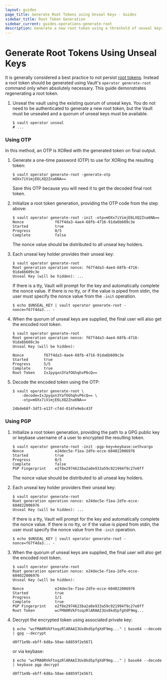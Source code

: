 ```yaml
---
layout: guides
page_title: Generate Root Tokens using Unseal Keys - Guides
sidebar_title: Root Token Generation
sidebar_current: guides-operations-generate-root
description: Generate a new root token using a threshold of unseal keys.
---
```


# Generate Root Tokens Using Unseal Keys

It is generally considered a best practice to not persist
[root tokens][root-tokens]. Instead a root token should be generated using
Vault's `operator generate-root` command only when absolutely necessary. This
guide demonstrates regenerating a root token.

1. Unseal the vault using the existing quorum of unseal keys. You do not need to
  be authenticated to generate a new root token, but the Vault must be unsealed
  and a quorum of unseal keys must be available.

    ```shell
    $ vault operator unseal
    # ...
    ```

### Using OTP

In this method, an OTP is XORed with the generated token on final output.

1. Generate a one-time password (OTP) to use for XORing the resulting token:

    ```text
    $ vault operator generate-root -generate-otp
    mOXx7iVimjE6LXQ2Zna6NA==
    ```

    Save this OTP because you will need it to get the decoded final root token.

1. Initialize a root token generation, providing the OTP code from the step
   above:

    ```text
    $ vault operator generate-root -init -otp=mOXx7iVimjE6LXQ2Zna6NA==
    Nonce              f67f4da3-4ae4-68fb-4716-91da6b609c3e
    Started            true
    Progress           0/5
    Complete           false
    ```

    The nonce value should be distributed to all unseal key holders.

1. Each unseal key holder provides their unseal key:

    ```text
    $ vault operator generate-root
    Root generation operation nonce: f67f4da3-4ae4-68fb-4716-91da6b609c3e
    Unseal Key (will be hidden): ...
    ```

    If there is a tty, Vault will prompt for the key and automatically
    complete the nonce value. If there is no tty, or if the value is piped
    from stdin, the user must specify the nonce value from the `-init`
    operation.

    ```text
    $ echo $UNSEAL_KEY | vault operator generate-root -nonce=f67f4da3... -
    ```

1. When the quorum of unseal keys are supplied, the final user will also get
   the encoded root token.

    ```text
    $ vault operator generate-root
    Root generation operation nonce: f67f4da3-4ae4-68fb-4716-91da6b609c3e
    Unseal Key (will be hidden):

    Nonce         f67f4da3-4ae4-68fb-4716-91da6b609c3e
    Started       true
    Progress      5/5
    Complete      true
    Root Token    IxJpyqxn3YafOGhqhvP6cQ==
    ```

1. Decode the encoded token using the OTP:

    ```text
    $ vault operator generate-root \
        -decode=IxJpyqxn3YafOGhqhvP6cQ== \
        -otp=mOXx7iVimjE6LXQ2Zna6NA==

    24bde68f-3df3-e137-cf4d-014fe9ebc43f
    ```

### Using PGP

1. Initialize a root token generation, providing the path to a GPG public key
   or keybase username of a user to encrypted the resulting token.

    ```text
    $ vault operator generate-root -init -pgp-key=keybase:sethvargo
    Nonce              e24dec5e-f1ea-2dfe-ecce-604022006976
    Started            true
    Progress           0/5
    Complete           false
    PGP Fingerprint    e2f8e2974623ba2a0e933a59c921994f9c27e0ff
    ```

    The nonce value should be distributed to all unseal key holders.

1. Each unseal key holder providers their unseal key:

    ```text
    $ vault operator generate-root
    Root generation operation nonce: e24dec5e-f1ea-2dfe-ecce-604022006976
    Unseal Key (will be hidden): ...
    ```

    If there is a tty, Vault will prompt for the key and automatically
    complete the nonce value. If there is no tty, or if the value is piped
    from stdin, the user must specify the nonce value from the `-init`
    operation.

    ```text
    $ echo $UNSEAL_KEY | vault operator generate-root -nonce=f67f4da3... -
    ```

1. When the quorum of unseal keys are supplied, the final user will also get
   the encoded root token.

    ```text
    $ vault operator generate-root
    Root generation operation nonce: e24dec5e-f1ea-2dfe-ecce-604022006976
    Unseal Key (will be hidden):

    Nonce              e24dec5e-f1ea-2dfe-ecce-604022006976
    Started            true
    Progress           1/1
    Complete           true
    PGP Fingerprint    e2f8e2974623ba2a0e933a59c921994f9c27e0ff
    Root Token         wcFMA0RVkFtoqzRlARAAI3Ux8kdSpfgXdF9mg...
    ```

1. Decrypt the encrypted token using associated private key:

    ```text
    $ echo "wcFMA0RVkFtoqzRlARAAI3Ux8kdSpfgXdF9mg..." | base64 --decode | gpg --decrypt

    d0f71e9b-ebff-6d8a-50ae-b8859f2e5671
    ```

    or via keybase:

    ```text
    $ echo "wcFMA0RVkFtoqzRlARAAI3Ux8kdSpfgXdF9mg..." | base64 --decode | keybase pgp decrypt

    d0f71e9b-ebff-6d8a-50ae-b8859f2e5671
    ```

[root-tokens]: /docs/concepts/tokens.html#root-tokens
